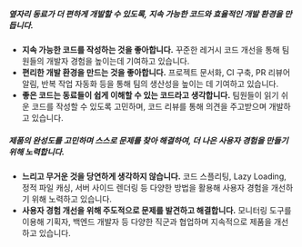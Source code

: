 ##### 옆자리 동료가 더 편하게 개발할 수 있도록, 지속 가능한 코드와 효율적인 개발 환경을 만듭니다.

- **지속 가능한 코드를 작성하는 것을 좋아합니다.** 꾸준한 레거시 코드 개선을 통해 팀원들의 개발자 경험을 높이는데 기여하고 있습니다.
- **편리한 개발 환경을 만드는 것을 좋아합니다.** 프로젝트 문서화, CI 구축, PR 리뷰어 알림, 반복 작업 자동화 등을 통해 팀의 생산성을 높이는 데 기여하고 있습니다.
- **좋은 코드는 동료들이 쉽게 이해할 수 있는 코드라고 생각합니다.** 팀원들이 읽기 쉬운 코드를 작성할 수 있도록 고민하며, 코드 리뷰를 통해 의견을 주고받으며 개발하고 있습니다.

##### 제품의 완성도를 고민하며 스스로 문제를 찾아 해결하여, 더 나은 사용자 경험을 만들기 위해 노력합니다.

- **느리고 무거운 것을 당연하게 생각하지 않습니다.** 코드 스플리팅, Lazy Loading, 정적 파일 캐싱, 서버 사이드 렌더링 등 다양한 방법을 활용해 사용자 경험을 개선하기 위해 노력하고 있습니다.
- **사용자 경험 개선을 위해 주도적으로 문제를 발견하고 해결합니다.** 모니터링 도구를 이용해 기획자, 백엔드 개발자 등 다양한 직군과 협업하며 지속적으로 제품을 개선하고 있습니다.
